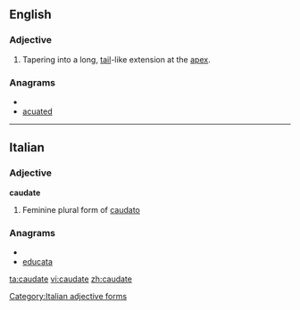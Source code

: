 ==English==

===Adjective===
{{en-adj|-}}

# {{botany}} Tapering into a long, [[tail]]-like extension at the [[apex]].

===Anagrams===
* {{alphagram|aacdetu}}
* [[acuated#English|acuated]]


----

==Italian==

===Adjective===
'''caudate''' {{f}}

# Feminine plural form of [[caudato]]

===Anagrams===
* {{alphagram|aacdetu}}
* [[educata#Italian|educata]]

[[Category:Italian adjective forms]]

[[ta:caudate]]
[[vi:caudate]]
[[zh:caudate]]
